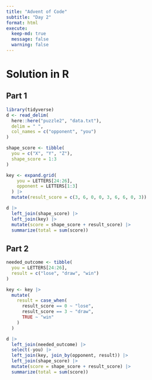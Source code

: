 ```yaml
---
title: "Advent of Code"
subtitle: "Day 2"
format: html
execute:
  keep-md: true
  message: false
  warning: false
---
```


# Solution in R

## Part 1

```r
library(tidyverse)
d <- read_delim(
  here::here("puzzle2", "data.txt"),
  delim = " ",
  col_names = c("opponent", "you")
)
```

```r
shape_score <- tibble(
  you = c("X", "Y", "Z"),
  shape_score = 1:3
)
```

```r
key <- expand.grid(
    you = LETTERS[24:26], 
    opponent = LETTERS[1:3]
  ) |>
  mutate(result_score = c(3, 6, 0, 0, 3, 6, 6, 0, 3))
```


```r
d |>
  left_join(shape_score) |>
  left_join(key) |>
  mutate(score = shape_score + result_score) |>
  summarize(total = sum(score))
```

## Part 2

```r
needed_outcome <- tibble(
  you = LETTERS[24:26],
  result = c("lose", "draw", "win")
)
```


```r
key <- key |>
  mutate(
    result = case_when(
      result_score == 0 ~ "lose",
      result_score == 3 ~ "draw",
      TRUE ~ "win"
    )
  ) 
```


```r
d |>
  left_join(needed_outcome) |>
  select(-you) |>
  left_join(key, join_by(opponent, result)) |>
  left_join(shape_score) |>
  mutate(score = shape_score + result_score) |>
  summarize(total = sum(score))
```

